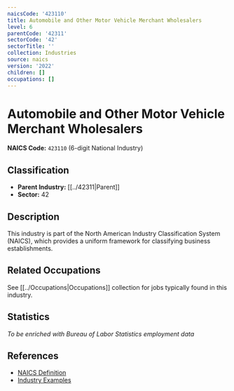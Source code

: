 ```yaml
---
naicsCode: '423110'
title: Automobile and Other Motor Vehicle Merchant Wholesalers
level: 6
parentCode: '42311'
sectorCode: '42'
sectorTitle: ''
collection: Industries
source: naics
version: '2022'
children: []
occupations: []
---
```

# Automobile and Other Motor Vehicle Merchant Wholesalers

**NAICS Code:** `423110` (6-digit National Industry)

## Classification

- **Parent Industry:** [[../42311|Parent]]
- **Sector:** 42

## Description

This industry is part of the North American Industry Classification System (NAICS), which provides a uniform framework for classifying business establishments.

## Related Occupations

See [[../Occupations|Occupations]] collection for jobs typically found in this industry.

## Statistics

*To be enriched with Bureau of Labor Statistics employment data*

## References

- [NAICS Definition](https://www.census.gov/naics/)
- [Industry Examples](https://www.census.gov/naics/2022NAICS/)
